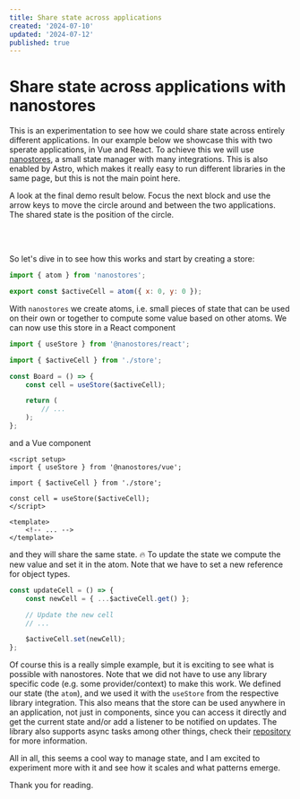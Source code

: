 ```yaml
---
title: Share state across applications
created: '2024-07-10'
updated: '2024-07-12'
published: true
---
```


# Share state across applications with nanostores

This is an experimentation to see how we could share state across entirely different applications. In our example below we showcase this with two sperate applications, in Vue and React. To achieve this we will use [nanostores](https://github.com/nanostores/nanostores), a small state manager with many integrations. This is also enabled by Astro, which makes it really easy to run different libraries in the same page, but this is not the main point here.

A look at the final demo result below. Focus the next block and use the arrow keys to move the circle around and between the two applications. The shared state is the position of the circle.


<NanostoresDemo />

<br />
<br />

So let's dive in to see how this works and start by creating a store:

```js
import { atom } from 'nanostores';

export const $activeCell = atom({ x: 0, y: 0 });
```

With `nanostores` we create atoms, i.e. small pieces of state that can be used on their own or together to compute some value based on other atoms. We can now use this store in a React component

```jsx
import { useStore } from '@nanostores/react';

import { $activeCell } from './store';

const Board = () => {
    const cell = useStore($activeCell);

    return (
        // ...
    );
};
```

and a Vue component

```vue
<script setup>
import { useStore } from '@nanostores/vue';

import { $activeCell } from './store';

const cell = useStore($activeCell);
</script>

<template>
    <!-- ... -->
</template>
```

and they will share the same state. 🔥 To update the state we compute the new value and set it in the atom. Note that we have to set a new reference for object types.

```js
const updateCell = () => {
    const newCell = { ...$activeCell.get() };

    // Update the new cell
    // ...

    $activeCell.set(newCell);
};
```

Of course this is a really simple example, but it is exciting to see what is possible with nanostores. Note that we did not have to use any library specific code (e.g. some provider/context) to make this work. We defined our state (the `atom`), and we used it with the `useStore` from the respective library integration. This also means that the store can be used anywhere in an application, not just in components, since you can access it directly and get the current state and/or add a listener to be notified on updates. The library also supports async tasks among other things, check their [repository](https://github.com/nanostores/nanostores) for more information.

All in all, this seems a cool way to manage state, and I am excited to experiment more with it and see how it scales and what patterns emerge.

Thank you for reading.
